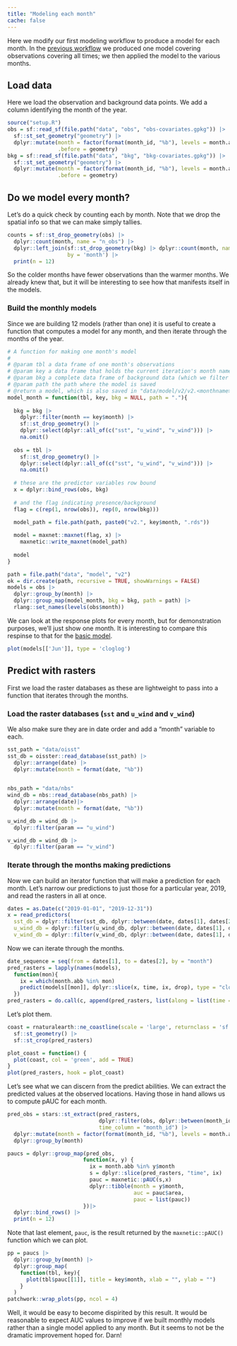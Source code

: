 ```yaml
---
title: "Modeling each month"
cache: false
---
```


Here we modify our first modeling workflow to produce a model for each month. In the [previous workflow](modeling-01.qmd) we produced one model covering observations covering all times; we then applied the model to the various months. 

## Load data

Here we load the observation and background data points. We add a column identifying the month of the year. 

```r
source("setup.R")
obs = sf::read_sf(file.path("data", "obs", "obs-covariates.gpkg")) |>
  sf::st_set_geometry("geometry") |>
  dplyr::mutate(month = factor(format(month_id, "%b"), levels = month.abb), 
                .before = geometry)
bkg = sf::read_sf(file.path("data", "bkg", "bkg-covariates.gpkg")) |>
  sf::st_set_geometry("geometry") |>
  dplyr::mutate(month = factor(format(month_id, "%b"), levels = month.abb), 
                .before = geometry)
```

## Do we model every month?

Let's do a quick check by counting each by month. Note that we drop the spatial info so that we can make simply tallies.

```r
counts = sf::st_drop_geometry(obs) |> 
  dplyr::count(month, name = "n_obs") |>
  dplyr::left_join(sf::st_drop_geometry(bkg) |> dplyr::count(month, name = "n_bkg"), 
                   by = 'month') |>
  print(n = 12)
```

So the colder months have fewer observations than the warmer months.  We already knew that, but it will be interesting to see how that manifests itself in the models.

### Build the monthly models

Since we are building 12 models (rather than one) it is useful to create a function that computes a model for any month, and then iterate through the months of the year.

```r
# A function for making one month's model
#
# @param tbl a data frame of one month's observations
# @param key a data frame that holds the current iteration's month name
# @param bkg a complete data frame of background data (which we filter for the given month)
# @param path the path where the model is saved
# @return a model, which is also saved in "data/model/v2/v2.<monthname>"
model_month = function(tbl, key, bkg = NULL, path = "."){
  
  bkg = bkg |>
    dplyr::filter(month == key$month) |>
    sf::st_drop_geometry() |>
    dplyr::select(dplyr::all_of(c("sst", "u_wind", "v_wind"))) |>
    na.omit()
  
  obs = tbl |>
    sf::st_drop_geometry() |>
    dplyr::select(dplyr::all_of(c("sst", "u_wind", "v_wind"))) |>
    na.omit()
  
  # these are the predictor variables row bound
  x = dplyr::bind_rows(obs, bkg)
  
  # and the flag indicating presence/background
  flag = c(rep(1, nrow(obs)), rep(0, nrow(bkg)))
  
  model_path = file.path(path, paste0("v2.", key$month, ".rds"))

  model = maxnet::maxnet(flag, x) |>
    maxnetic::write_maxnet(model_path)
                         
  model
}

path = file.path("data", "model", "v2")
ok = dir.create(path, recursive = TRUE, showWarnings = FALSE)
models = obs |>
  dplyr::group_by(month) |>
  dplyr::group_map(model_month, bkg = bkg, path = path) |>
  rlang::set_names(levels(obs$month))
```

We can look at the response plots for every month, but for demonstration purposes, we'll just show one month.  It is interesting to compare this respinse to that for the [basic model](modeling-01.qmd).

```r
plot(models[['Jun']], type = 'cloglog')
```

## Predict with rasters
First we load the raster databases as these are lightweight to pass into a function that iterates through the months.

### Load the raster databases (`sst` and `u_wind` and `v_wind`)

We also make sure they are in date order and add a "month" variable to each.

```r
sst_path = "data/oisst"
sst_db = oisster::read_database(sst_path) |>
  dplyr::arrange(date) |>
  dplyr::mutate(month = format(date, "%b"))
  

nbs_path = "data/nbs"
wind_db = nbs::read_database(nbs_path) |>
  dplyr::arrange(date)|>
  dplyr::mutate(month = format(date, "%b"))

u_wind_db = wind_db |>
  dplyr::filter(param == "u_wind")

v_wind_db = wind_db |>
  dplyr::filter(param == "v_wind")
```

### Iterate through the months making predictions
Now we can build an iterator function that will make a prediction for each month.  Let's narrow our predictions to just those for a particular year, 2019, and read the rasters in all at once.

```r
dates = as.Date(c("2019-01-01", "2019-12-31"))
x = read_predictors(
  sst_db = dplyr::filter(sst_db, dplyr::between(date, dates[1], dates[2])),
  u_wind_db = dplyr::filter(u_wind_db, dplyr::between(date, dates[1], dates[2])),
  v_wind_db = dplyr::filter(v_wind_db, dplyr::between(date, dates[1], dates[2])) )
```

Now we can iterate through the months.

```r
date_sequence = seq(from = dates[1], to = dates[2], by = "month")
pred_rasters = lapply(names(models),
  function(mon){
    ix = which(month.abb %in% mon)
    predict(models[[mon]], dplyr::slice(x, time, ix, drop), type = "cloglog")
  }) 
pred_rasters = do.call(c, append(pred_rasters, list(along = list(time = date_sequence))))
```

Let's plot them.

```r
coast = rnaturalearth::ne_coastline(scale = 'large', returnclass = 'sf') |>
  sf::st_geometry() |>
  sf::st_crop(pred_rasters)

plot_coast = function() {
  plot(coast, col = 'green', add = TRUE)
}
plot(pred_rasters, hook = plot_coast)
```

Let's see what we can discern from the predict abilities. We can extract the predicted values at the observed locations.  Having those in hand allows us to compute pAUC for each month.



```r
pred_obs = stars::st_extract(pred_rasters, 
                             dplyr::filter(obs, dplyr::between(month_id, dates[1], dates[2])),
                             time_column = "month_id") |>
  dplyr::mutate(month = factor(format(month_id, "%b"), levels = month.abb)) |>
  dplyr::group_by(month)

paucs = dplyr::group_map(pred_obs,
                        function(x, y) {
                          ix = month.abb %in% y$month
                          s = dplyr::slice(pred_rasters, "time", ix)
                          pauc = maxnetic::pAUC(s,x)
                          dplyr::tibble(month = y$month, 
                                        auc = pauc$area,
                                        pauc = list(pauc))
                        })|>
  dplyr::bind_rows() |>
  print(n = 12)
```

Note that last element, `pauc`, is the result returned by the `maxnetic::pAUC()` function which we can plot.

```r
pp = paucs |>
  dplyr::group_by(month) |>
  dplyr::group_map(
    function(tbl, key){
      plot(tbl$pauc[[1]], title = key$month, xlab = "", ylab = "")
    }
  )
patchwork::wrap_plots(pp, ncol = 4)
```

Well, it would be easy to become dispirited by this result.  It would be reasonable to expect AUC values to improve if we built monthly models rather than a single model applied to any month.  But it seems to not be the dramatic improvement hoped for. Darn!